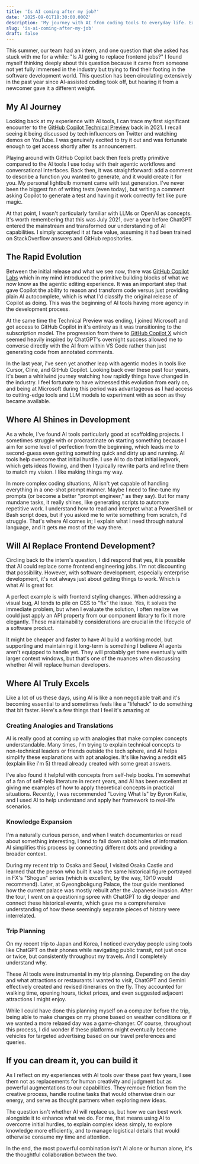 ```yaml
---
title: 'Is AI coming after my job?'
date: '2025-09-01T18:30:00.000Z'
description: 'My journey with AI from coding tools to everyday life. Exploring GitHub Copilot, trip planning, and finding the right balance between human creativity and AI assistance'
slug: 'is-ai-coming-after-my-job'
draft: false
---
```


This summer, our team had an intern, and one question that she asked has stuck with me for a while: "Is AI going to replace frontend jobs?" I found myself thinking deeply about this question because it came from someone not yet fully immersed in the industry but trying to find their footing in the software development world. This question has been circulating extensively in the past year since AI-assisted coding took off, but hearing it from a newcomer gave it a different weight.

## My AI Journey

Looking back at my experience with AI tools, I can trace my first significant encounter to the [GitHub Copilot Technical Preview](https://github.blog/news-insights/product-news/introducing-github-copilot-ai-pair-programmer) back in 2021. I recall seeing it being discussed by tech influencers on Twitter and watching demos on YouTube. I was genuinely excited to try it out and was fortunate enough to get access shortly after its announcement.

<Tweet id="1416129186691903494" height={810} />

Playing around with GitHub Copilot back then feels pretty primitive compared to the AI tools I use today with their agentic workflows and conversational interfaces. Back then, it was straightforward: add a comment to describe a function you wanted to generate, and it would create it for you. My personal lightbulb moment came with test generation. I've never been the biggest fan of writing tests (even today), but writing a comment asking Copilot to generate a test and having it work correctly felt like pure magic.

At that point, I wasn't particularly familiar with LLMs or OpenAI as concepts. It's worth remembering that this was July 2021, over a year before ChatGPT entered the mainstream and transformed our understanding of AI capabilities. I simply accepted it at face value, assuming it had been trained on StackOverflow answers and GitHub repositories.

## The Rapid Evolution

Between the initial release and what we see now, there was [GitHub Copilot Labs](https://githubnext.com/projects/copilot-labs) which in my mind introduced the primitive building blocks of what we now know as the agentic editing experience. It was an important step that gave Copilot the ability to reason and transform code versus just providing plain AI autocomplete, which is what I'd classify the original release of Copilot as doing. This was the beginning of AI tools having more agency in the development process.

At the same time the Technical Preview was ending, I joined Microsoft and got access to GitHub Copilot in it's entirety as it was transitioning to the subscription model. The progression from there to [GitHub Copilot X](https://github.blog/news-insights/product-news/github-copilot-x-the-ai-powered-developer-experience) which seemed heavily inspired by ChatGPT's overnight success allowed me to converse directly with the AI from within VS Code rather than just generating code from annotated comments.

In the last year, i've seen yet another leap with agentic modes in tools like Cursor, Cline, and GitHub Copilot. Looking back over these past four years, it's been a whirlwind journey watching how rapidly things have changed in the industry. I feel fortunate to have witnessed this evolution from early on, and being at Microsoft during this period was advantageous as I had access to cutting-edge tools and LLM models to experiment with as soon as they became available.

## Where AI Shines in Development

As a whole, I've found AI tools particularly good at scaffolding projects. I sometimes struggle with or procrastinate on starting something because I aim for some level of perfection from the beginning, which leads me to second-guess even getting something quick and dirty up and running. AI tools help overcome that initial hurdle. I use AI to do that initial legwork, which gets ideas flowing, and then I typically rewrite parts and refine them to match my vision. I like making things my way.

In more complex coding situations, AI isn't yet capable of handling everything in a one-shot prompt manner. Maybe I need to fine-tune my prompts (or become a better "prompt engineer," as they say). But for many mundane tasks, it really shines, like generating scripts to automate repetitive work. I understand how to read and interpret what a PowerShell or Bash script does, but if you asked me to write something from scratch, I'd struggle. That's where AI comes in; I explain what I need through natural language, and it gets me most of the way there.

## Will AI Replace Frontend Development?

Circling back to the intern's question, I did respond that yes, it is possible that AI could replace some frontend engineering jobs. I'm not discounting that possibility. However, with software development, especially enterprise development, it's not always just about getting things to work. Which is what AI is great for.

A perfect example is with frontend styling changes. When addressing a visual bug, AI tends to pile on CSS to "fix" the issue. Yes, it solves the immediate problem, but when I evaluate the solution, I often realize we could just apply an API property from our component library to fix it more elegantly. These maintainability considerations are crucial in the lifecycle of a software product.

It might be cheaper and faster to have AI build a working model, but supporting and maintaining it long-term is something I believe AI agents aren't equipped to handle yet. They will probably get there eventually with larger context windows, but that's one of the nuances when discussing whether AI will replace human developers.

## Where AI Truly Excels

Like a lot of us these days, using AI is like a non negotiable trait and it's becoming essential to and sometimes feels like a "lifehack" to do something that bit faster. Here's a few things that I feel it's amazing at

### Creating Analogies and Translations

AI is really good at coming up with analogies that make complex concepts understandable. Many times, I'm trying to explain technical concepts to non-technical leaders or friends outside the tech sphere, and AI helps simplify these explanations with apt analogies. It's like having a reddit eli5 (explain like i'm 5) thread already created with some great answers.

I've also found it helpful with concepts from self-help books. I'm somewhat of a fan of self-help literature in recent years, and AI has been excellent at giving me examples of how to apply theoretical concepts in practical situations. Recently, I was recommended "Loving What Is" by Byron Katie, and I used AI to help understand and apply her framework to real-life scenarios.

### Knowledge Expansion

I'm a naturally curious person, and when I watch documentaries or read about something interesting, I tend to fall down rabbit holes of information. AI simplifies this process by connecting different dots and providing a broader context.

During my recent trip to Osaka and Seoul, I visited Osaka Castle and learned that the person who built it was the same historical figure portrayed in FX's "Shogun" series (which is excellent, by the way, 10/10 would recommend). Later, at Gyeongbokgung Palace, the tour guide mentioned how the current palace was mostly rebuilt after the Japanese invasion. After the tour, I went on a questioning spree with ChatGPT to dig deeper and connect these historical events, which gave me a comprehensive understanding of how these seemingly separate pieces of history were interrelated.

### Trip Planning

On my recent trip to Japan and Korea, I noticed everyday people using tools like ChatGPT on their phones while navigating public transit, not just once or twice, but consistently throughout my travels. And I completely understand why.

These AI tools were instrumental in my trip planning. Depending on the day and what attractions or restaurants I wanted to visit, ChatGPT and Gemini effectively created and revised itineraries on the fly. They accounted for walking time, opening hours, ticket prices, and even suggested adjacent attractions I might enjoy.

While I could have done this planning myself on a computer before the trip, being able to make changes on my phone based on weather conditions or if we wanted a more relaxed day was a game-changer. Of course, throughout this process, I did wonder if these platforms might eventually become vehicles for targeted advertising based on our travel preferences and queries.

## If you can dream it, you can build it

As I reflect on my experiences with AI tools over these past few years, I see them not as replacements for human creativity and judgment but as powerful augmentations to our capabilities. They remove friction from the creative process, handle routine tasks that would otherwise drain our energy, and serve as thought partners when exploring new ideas.

The question isn't whether AI will replace us, but how we can best work alongside it to enhance what we do. For me, that means using AI to overcome initial hurdles, to explain complex ideas simply, to explore knowledge more efficiently, and to manage logistical details that would otherwise consume my time and attention.

In the end, the most powerful combination isn't AI alone or human alone, it's the thoughtful collaboration between the two.

